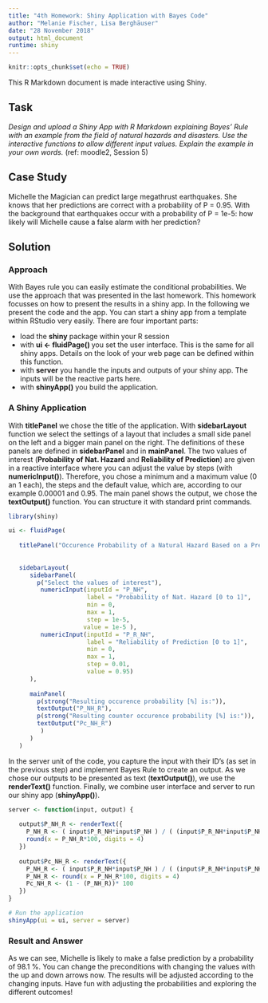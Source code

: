 ---
title: "4th Homework: Shiny Application with Bayes Code"
author: "Melanie Fischer, Lisa Berghäuser"
date: "28 November 2018"
output: html_document
runtime: shiny
---

```{r setup, include=FALSE}
knitr::opts_chunk$set(echo = TRUE)
```

This R Markdown document is made interactive using Shiny. 

## Task
*Design and upload a Shiny App with R Markdown explaining Bayes’ Rule with an example from the field of natural hazards and disasters. Use the interactive functions to allow different input values. Explain the example in your own words.* (ref: moodle2, Session 5)

## Case Study 
Michelle the Magician can predict large megathrust earthquakes. She knows that her predictions are correct with a probability of P = 0.95. With the background that earthquakes occur with a probability of P = 1e-5: how likely will Michelle cause a false alarm with her prediction? 

## Solution
### Approach
With Bayes rule you can easily estimate the conditional probabilities. We use the approach that was presented in the last homework. This homework focusses on how to present the results in a shiny app. In the following we present the code and the app. You can start a shiny app from a template within RStudio very easily. There are four important parts: 

- load the **shiny** package within your R session
- with **ui <- fluidPage() ** you set the user interface. This is the same for all shiny apps. Details on the look of your web page can be defined within this function. 
- with **server** you handle the inputs and outputs of your shiny app. The inputs will be the reactive parts here. 
- with **shinyApp()** you build the application. 

### A Shiny Application
With **titlePanel** we chose the title of the application. With **sidebarLayout** function we select the settings of a layout that includes a small side panel on the left and a bigger main panel on the right. The definitions of these panels are defined in **sidebarPanel** and in **mainPanel**. The two values of interest (**Probability of Nat. Hazard** and **Reliability of Prediction**) are given in a reactive interface where you can adjust the value by steps (with **numericInput()**). Therefore, you chose a minimum and a maximum value (0 an 1 each), the steps and the default value, which are, according to our example 0.00001 and 0.95. 
The main panel shows the output, we chose the **textOutput()** function. You can structure it with standard print commands.


```{r, echo=TRUE}
library(shiny)

ui <- fluidPage(
  
   titlePanel("Occurence Probability of a Natural Hazard Based on a Prediction Reliability"),
   
   
   sidebarLayout(
      sidebarPanel(
        p("Select the values of interest"),
         numericInput(inputId = "P_NH", 
                      label = "Probability of Nat. Hazard [0 to 1]",  
                      min = 0,
                      max = 1,
                      step = 1e-5,
                     value = 1e-5 ),
         numericInput(inputId = "P_R_NH",
                      label = "Reliability of Prediction [0 to 1]",
                      min = 0,
                      max = 1,
                      step = 0.01,
                      value = 0.95)
      ),
      
      mainPanel(
        p(strong("Resulting occurence probability [%] is:")),
        textOutput("P_NH_R"), 
        p(strong("Resulting counter occurence probability [%] is:")),
        textOutput("Pc_NH_R")
         )
      )
   )
```
In the server unit of the code, you capture the input with their ID's (as set in the previous step) and implement Bayes Rule to create an output. As we chose our outputs to be presented as text (**textOutput()**), we use the **renderText()** function. Finally, we combine user interface and server to run our shiny app (**shinyApp()**).


```{r, echo=TRUE}

server <- function(input, output) {
   
   output$P_NH_R <- renderText({
     P_NH_R <- ( input$P_R_NH*input$P_NH ) / ( (input$P_R_NH*input$P_NH ) + ( 1-input$P_R_NH*1-input$P_NH ) )
     round(x = P_NH_R*100, digits = 4)
   })
   
   output$Pc_NH_R <- renderText({
     P_NH_R <- ( input$P_R_NH*input$P_NH ) / ( (input$P_R_NH*input$P_NH ) + ( 1-input$P_R_NH*1-input$P_NH ) )
     P_NH_R <- round(x = P_NH_R*100, digits = 4)
     Pc_NH_R <- (1 - (P_NH_R))* 100
   })
}

# Run the application 
shinyApp(ui = ui, server = server)

```

### Result and Answer
As we can see, Michelle is likely to make a false prediction by a probability of 98.1 %. You can change the preconditions with changing the values with the up and down arrows now. The results will be adjusted according to the changing inputs. Have fun with adjusting the probabilities and exploring the different outcomes!


